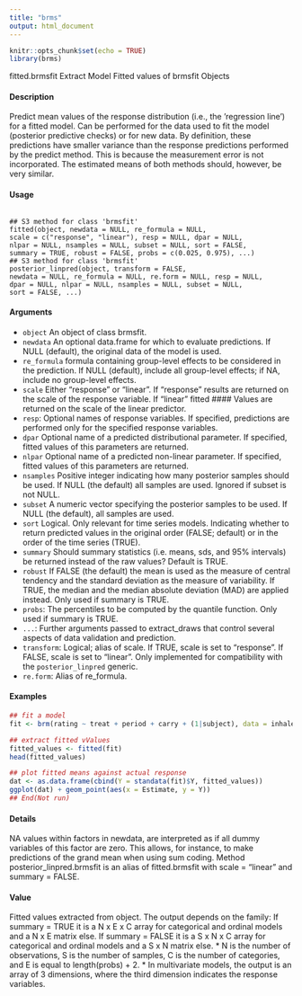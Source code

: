 ```yaml
---
title: "brms"
output: html_document
---
```


```r
knitr::opts_chunk$set(echo = TRUE)
library(brms)
```

fitted.brmsfit Extract Model Fitted values of brmsfit Objects

#### Description 
Predict mean values of the response distribution (i.e., the ’regression line’) for a fitted model. Can be performed for the data used to fit the model (posterior predictive checks) or for new data. By definition, these predictions have smaller variance than the response predictions performed by the predict method. This is because the measurement error is not incorporated. The estimated means of both methods should, however, be very similar.

#### Usage

<pre><code>
## S3 method for class 'brmsfit'
fitted(object, newdata = NULL, re_formula = NULL,
scale = c("response", "linear"), resp = NULL, dpar = NULL,
nlpar = NULL, nsamples = NULL, subset = NULL, sort = FALSE,
summary = TRUE, robust = FALSE, probs = c(0.025, 0.975), ...)
## S3 method for class 'brmsfit'
posterior_linpred(object, transform = FALSE,
newdata = NULL, re_formula = NULL, re.form = NULL, resp = NULL,
dpar = NULL, nlpar = NULL, nsamples = NULL, subset = NULL,
sort = FALSE, ...)
</code></pre>

#### Arguments
* ``object`` An object of class brmsfit.
* ``newdata`` An optional data.frame for which to evaluate predictions. If NULL (default), the original data of the model is used.
* ``re_formula`` formula containing group-level effects to be considered in the prediction. If NULL (default), include all group-level effects; if NA, include no group-level effects.
* ``scale`` Either "response" or "linear". If "response" results are returned on the scale of the response variable. If "linear" fitted #### Values are returned on the scale of the linear predictor.
* `` resp``: Optional names of response variables. If specified, predictions are performed only for the specified response variables.
* ``dpar`` Optional name of a predicted distributional parameter. If specified, fitted values of this parameters are returned.
* ``nlpar`` Optional name of a predicted non-linear parameter. If specified, fitted values of this parameters are returned.
* ``nsamples`` Positive integer indicating how many posterior samples should be used. If NULL (the default) all samples are used. Ignored if subset is not NULL.
* ``subset`` A numeric vector specifying the posterior samples to be used. If NULL (the default), all samples are used.
* ``sort`` Logical. Only relevant for time series models. Indicating whether to return predicted values in the original order (FALSE; default) or in the order of the time series (TRUE).
* ``summary`` Should summary statistics (i.e. means, sds, and 95% intervals) be returned instead of the raw values? Default is TRUE.
* ``robust`` If FALSE (the default) the mean is used as the measure of central tendency and the standard deviation as the measure of variability. If TRUE, the median and the median absolute deviation (MAD) are applied instead. Only used if summary is TRUE.
* ``probs``: The percentiles to be computed by the quantile function. Only used if summary is TRUE.
* `` ... ``: Further arguments passed to extract_draws that control several aspects of data validation and prediction.
* ``transform``: Logical; alias of scale. If TRUE, scale is set to "response". If FALSE, scale is set to "linear". Only implemented for compatibility with the ``posterior_linpred`` generic.
* ``re.form``: Alias of re_formula.

#### Examples

```r
## fit a model
fit <- brm(rating ~ treat + period + carry + (1|subject), data = inhaler)
```

```r
## extract fitted vValues
fitted_values <- fitted(fit)
head(fitted_values)
```

```r
## plot fitted means against actual response
dat <- as.data.frame(cbind(Y = standata(fit)$Y, fitted_values))
ggplot(dat) + geom_point(aes(x = Estimate, y = Y))
## End(Not run)
```
#### Details
NA values within factors in newdata, are interpreted as if all dummy variables of this factor are zero. This allows, for instance, to make predictions of the grand mean when using sum coding. Method posterior_linpred.brmsfit is an alias of fitted.brmsfit with scale = "linear" and summary = FALSE.

#### Value
Fitted values extracted from object. The output depends on the family: If summary = TRUE it is a N x E x C array for categorical and ordinal models and a N x E matrix else. If summary = FALSE it is a S x N x C array for categorical and ordinal models and a S x N matrix else. 
* N is the number of observations, S is the number of samples, C is the number of categories, and E is equal to length(probs) + 2. 
* In multivariate models, the output is an array of 3 dimensions, where the third dimension indicates the response variables.
